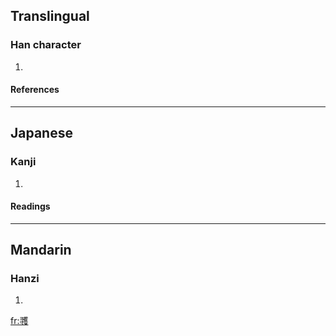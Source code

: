 {{see|彠}}

==Translingual==
===Han character===
{{Han char|rn=58|rad=彐|as=16|sn=19|four=|canj=尸戈廿人水 (SITOE), X尸戈廿人 (XSITO)}}
# {{defn|Han|sort=彐16}}
====References====
{{Han ref|kx=0362.311|hdz=20963.041|uh=5F5F|ud=24415}}
----
==Japanese==
===Kanji===
{{ja-kanji|grade=|rs=彐16}}
# {{defn|Japanese}} 
====Readings====
{{ja-readings|on=[[かく]] (kaku)|kun=}}
----
==Mandarin==
===Hanzi===
{{cmn-hanzi|pin=[[huò]] (huo4)|wg=huo<sup>4</sup>}}
# {{defn|Mandarin}}

[[fr:彟]]